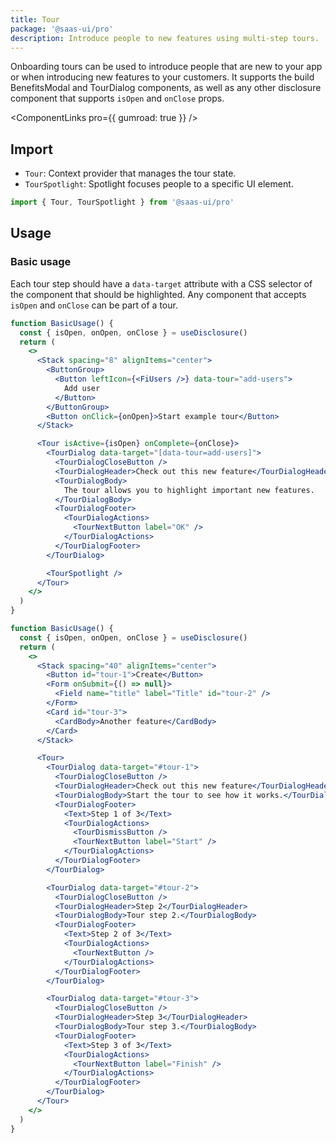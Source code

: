 ```yaml
---
title: Tour
package: '@saas-ui/pro'
description: Introduce people to new features using multi-step tours.
---
```


Onboarding tours can be used to introduce people that are new to your app or when introducing new features to your customers.
It supports the build BenefitsModal and TourDialog components, as well as any other disclosure component that supports `isOpen` and `onClose` props.

<ComponentLinks pro={{ gumroad: true }} />

## Import

- `Tour`: Context provider that manages the tour state.
- `TourSpotlight`: Spotlight focuses people to a specific UI element.

```js
import { Tour, TourSpotlight } from '@saas-ui/pro'
```

## Usage

### Basic usage

Each tour step should have a `data-target` attribute with a CSS selector of the component that should be highlighted.
Any component that accepts `isOpen` and `onClose` can be part of a tour.

```jsx
function BasicUsage() {
  const { isOpen, onOpen, onClose } = useDisclosure()
  return (
    <>
      <Stack spacing="8" alignItems="center">
        <ButtonGroup>
          <Button leftIcon={<FiUsers />} data-tour="add-users">
            Add user
          </Button>
        </ButtonGroup>
        <Button onClick={onOpen}>Start example tour</Button>
      </Stack>

      <Tour isActive={isOpen} onComplete={onClose}>
        <TourDialog data-target="[data-tour=add-users]">
          <TourDialogCloseButton />
          <TourDialogHeader>Check out this new feature</TourDialogHeader>
          <TourDialogBody>
            The tour allows you to highlight important new features.
          </TourDialogBody>
          <TourDialogFooter>
            <TourDialogActions>
              <TourNextButton label="OK" />
            </TourDialogActions>
          </TourDialogFooter>
        </TourDialog>

        <TourSpotlight />
      </Tour>
    </>
  )
}
```

```jsx
function BasicUsage() {
  const { isOpen, onOpen, onClose } = useDisclosure()
  return (
    <>
      <Stack spacing="40" alignItems="center">
        <Button id="tour-1">Create</Button>
        <Form onSubmit={() => null}>
          <Field name="title" label="Title" id="tour-2" />
        </Form>
        <Card id="tour-3">
          <CardBody>Another feature</CardBody>
        </Card>
      </Stack>

      <Tour>
        <TourDialog data-target="#tour-1">
          <TourDialogCloseButton />
          <TourDialogHeader>Check out this new feature</TourDialogHeader>
          <TourDialogBody>Start the tour to see how it works.</TourDialogBody>
          <TourDialogFooter>
            <Text>Step 1 of 3</Text>
            <TourDialogActions>
              <TourDismissButton />
              <TourNextButton label="Start" />
            </TourDialogActions>
          </TourDialogFooter>
        </TourDialog>

        <TourDialog data-target="#tour-2">
          <TourDialogCloseButton />
          <TourDialogHeader>Step 2</TourDialogHeader>
          <TourDialogBody>Tour step 2.</TourDialogBody>
          <TourDialogFooter>
            <Text>Step 2 of 3</Text>
            <TourDialogActions>
              <TourNextButton />
            </TourDialogActions>
          </TourDialogFooter>
        </TourDialog>

        <TourDialog data-target="#tour-3">
          <TourDialogCloseButton />
          <TourDialogHeader>Step 3</TourDialogHeader>
          <TourDialogBody>Tour step 3.</TourDialogBody>
          <TourDialogFooter>
            <Text>Step 3 of 3</Text>
            <TourDialogActions>
              <TourNextButton label="Finish" />
            </TourDialogActions>
          </TourDialogFooter>
        </TourDialog>
      </Tour>
    </>
  )
}
```
